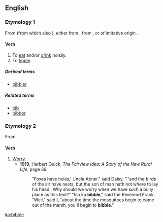 ==English==

===Etymology 1===
From {{etyl|enm}} {{term|bibben|lang=enm}} (from which also {{term|bib|lang=en}}), either from {{etyl|la}} {{term|bibo|bibō|I drink|lang=la}}, from {{etyl|ine-pro|en}} {{recons|peh₃-|lang=ine-pro}}, or of imitative origin {{onomatopoeia}}.

====Verb====
{{en-verb|bibbl|es}}

# To [[eat]] and/or [[drink]] noisily.
# To [[tipple]].

=====Derived terms=====
* [[bibbler]]

=====Related terms=====
* [[bib]]
* [[bibber]]

===Etymology 2===
From {{etyl|yi|en}}

====Verb====
{{en-verb|bibbl|es}}

# [[worry|Worry]].
#* '''1919''', Herbert Quick, ''The Fairview Idea: A Story of the New Rural Life'', page 39
#*:"Foxes have holes,' Uncle Abner," said Daisy, " 'and the birds of the air have nests, but the son of man hath not where to lay his head.' Why should we worry when we have such a bully place as this tent?" "Ish ka '''bibble'''," said the Reverend Frank. "Well," said I, "about the time the mosquitoes begin to come out of the marsh, you'll begin to '''bibble'''."

[[ko:bibble]]